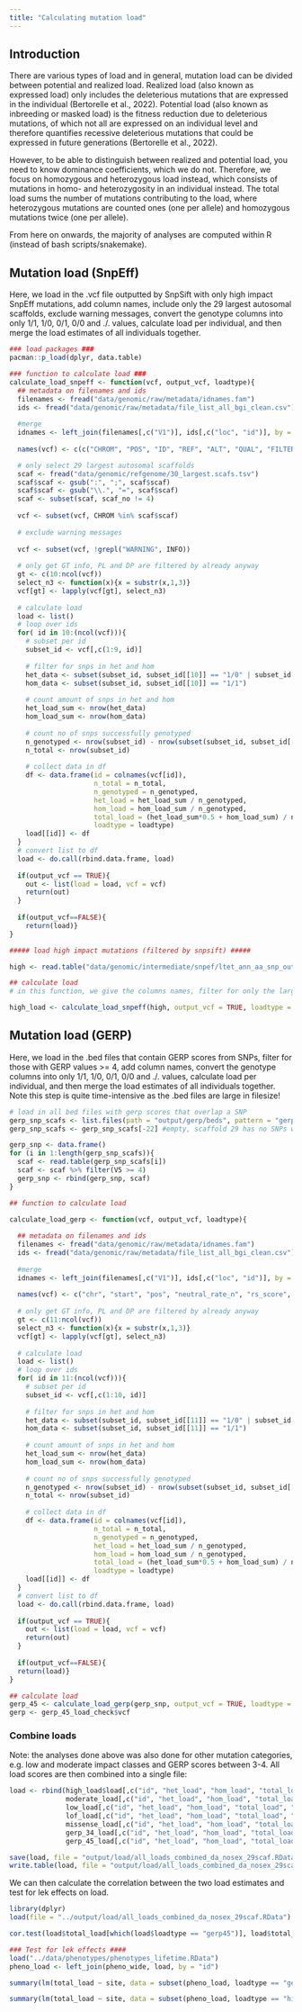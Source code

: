 ```yaml
---
title: "Calculating mutation load"
---
```


## Introduction

There are various types of load and in general, mutation load can be divided between potential and realized load. Realized load (also known as expressed load) only includes the deleterious mutations that are expressed in the individual (Bertorelle et al., 2022). Potential load (also known as inbreeding or masked load) is the fitness reduction due to deleterious mutations, of which not all are expressed on an individual level and therefore quantifies recessive deleterious mutations that could be expressed in future generations (Bertorelle et al., 2022).

However, to be able to distinguish between realized and potential load, you need to know dominance coefficients, which we do not. Therefore, we focus on homozygous and heterozygous load instead, which consists of mutations in homo- and heterozygosity in an individual instead. The total load sums the number of mutations contributing to the load, where heterozygous mutations are counted ones (one per allele) and homozygous mutations twice (one per allele).

From here on onwards, the majority of analyses are computed within R (instead of bash scripts/snakemake).

## Mutation load (SnpEff)

Here, we load in the .vcf file outputted by SnpSift with only high impact SnpEff mutations, add column names, include only the 29 largest autosomal scaffolds, exclude warning messages, convert the genotype columns into only 1/1, 1/0, 0/1, 0/0 and ./. values, calculate load per individual, and then merge the load estimates of all individuals together. 

```r
### load packages ###
pacman::p_load(dplyr, data.table)

### function to calculate load ###
calculate_load_snpeff <- function(vcf, output_vcf, loadtype){
  ## metadata on filenames and ids
  filenames <- fread("data/genomic/raw/metadata/idnames.fam")
  ids <- fread("data/genomic/raw/metadata/file_list_all_bgi_clean.csv")
  
  #merge
  idnames <- left_join(filenames[,c("V1")], ids[,c("loc", "id")], by = c("V1" = "loc"))
  
  names(vcf) <- c(c("CHROM", "POS", "ID", "REF", "ALT", "QUAL", "FILTER", "INFO","FORMAT"), idnames$id)#rename columns

  # only select 29 largest autosomal scaffolds
  scaf <- fread("data/genomic/refgenome/30_largest.scafs.tsv")
  scaf$scaf <- gsub(":", ";", scaf$scaf)
  scaf$scaf <- gsub("\\.", "=", scaf$scaf)
  scaf <- subset(scaf, scaf_no != 4)
  
  vcf <- subset(vcf, CHROM %in% scaf$scaf)
  
  # exclude warning messages
  
  vcf <- subset(vcf, !grepl("WARNING", INFO))
  
  # only get GT info, PL and DP are filtered by already anyway 
  gt <- c(10:ncol(vcf))
  select_n3 <- function(x){x = substr(x,1,3)}
  vcf[gt] <- lapply(vcf[gt], select_n3)
  
  # calculate load
  load <- list()
  # loop over ids
  for( id in 10:(ncol(vcf))){
    # subset per id
    subset_id <- vcf[,c(1:9, id)]
    
    # filter for snps in het and hom
    het_data <- subset(subset_id, subset_id[[10]] == "1/0" | subset_id[[10]] == "0/1")
    hom_data <- subset(subset_id, subset_id[[10]] == "1/1")
    
    # count amount of snps in het and hom
    het_load_sum <- nrow(het_data)
    hom_load_sum <- nrow(hom_data)
    
    # count no of snps successfully genotyped
    n_genotyped <- nrow(subset_id) - nrow(subset(subset_id, subset_id[[10]] == "./."))
    n_total <- nrow(subset_id)
    
    # collect data in df
    df <- data.frame(id = colnames(vcf[id]),
                     n_total = n_total,
                     n_genotyped = n_genotyped,
                     het_load = het_load_sum / n_genotyped,
                     hom_load = hom_load_sum / n_genotyped,
                     total_load = (het_load_sum*0.5 + hom_load_sum) / n_genotyped,
                     loadtype = loadtype)
    load[[id]] <- df
  }
  # convert list to df
  load <- do.call(rbind.data.frame, load)
  
  if(output_vcf == TRUE){
    out <- list(load = load, vcf = vcf)
    return(out)
  }
  
  if(output_vcf==FALSE){
    return(load)}
}

##### load high impact mutations (filtered by snpsift) #####

high <- read.table("data/genomic/intermediate/snpef/ltet_ann_aa_snp_output_HIGH.vcf.gz")

## calculate load 
# in this function, we give the columns names, filter for only the largest 29 autosomal scaffolds and exclude annotations with warning messages

high_load <- calculate_load_snpeff(high, output_vcf = TRUE, loadtype = "high")

```

## Mutation load (GERP)

Here, we load in the .bed files that contain GERP scores from SNPs, filter for those with GERP values >= 4, add column names, convert the genotype columns into only 1/1, 1/0, 0/1, 0/0 and ./. values, calculate load per individual, and then merge the load estimates of all individuals together. Note this step is quite time-intensive as the .bed files are large in filesize!

```r
# load in all bed files with gerp scores that overlap a SNP
gerp_snp_scafs <- list.files(path = "output/gerp/beds", pattern = "gerp_overlapSNP*", full.names = T)
gerp_snp_scafs <- gerp_snp_scafs[-22] #empty, scaffold 29 has no SNPs with gerp scores

gerp_snp <- data.frame()
for (i in 1:length(gerp_snp_scafs)){
  scaf <- read.table(gerp_snp_scafs[i])
  scaf <- scaf %>% filter(V5 >= 4)
  gerp_snp <- rbind(gerp_snp, scaf)
}

## function to calculate load

calculate_load_gerp <- function(vcf, output_vcf, loadtype){
  
  ## metadata on filenames and ids
  filenames <- fread("data/genomic/raw/metadata/idnames.fam")
  ids <- fread("data/genomic/raw/metadata/file_list_all_bgi_clean.csv")
  
  #merge
  idnames <- left_join(filenames[,c("V1")], ids[,c("loc", "id")], by = c("V1" = "loc"))
  
  names(vcf) <- c("chr", "start", "pos", "neutral_rate_n", "rs_score", "ancestral", "derived", "qual", "info","format", idnames$id) #rename columns
  
  # only get GT info, PL and DP are filtered by already anyway 
  gt <- c(11:ncol(vcf))
  select_n3 <- function(x){x = substr(x,1,3)}
  vcf[gt] <- lapply(vcf[gt], select_n3)
  
  # calculate load
  load <- list()
  # loop over ids
  for( id in 11:(ncol(vcf))){
    # subset per id
    subset_id <- vcf[,c(1:10, id)]
    
    # filter for snps in het and hom
    het_data <- subset(subset_id, subset_id[[11]] == "1/0" | subset_id[[11]] == "0/1")
    hom_data <- subset(subset_id, subset_id[[11]] == "1/1")
    
    # count amount of snps in het and hom
    het_load_sum <- nrow(het_data)
    hom_load_sum <- nrow(hom_data)
    
    # count no of snps successfully genotyped
    n_genotyped <- nrow(subset_id) - nrow(subset(subset_id, subset_id[[11]] == "./."))
    n_total <- nrow(subset_id)
    
    # collect data in df
    df <- data.frame(id = colnames(vcf[id]),
                     n_total = n_total,
                     n_genotyped = n_genotyped,
                     het_load = het_load_sum / n_genotyped,
                     hom_load = hom_load_sum / n_genotyped,
                     total_load = (het_load_sum*0.5 + hom_load_sum) / n_genotyped,
                     loadtype = loadtype)
    load[[id]] <- df
  }
  # convert list to df
  load <- do.call(rbind.data.frame, load)
  
  if(output_vcf == TRUE){
    out <- list(load = load, vcf = vcf)
    return(out)
  }
  
  if(output_vcf==FALSE){
  return(load)}
}

## calculate load
gerp_45 <- calculate_load_gerp(gerp_snp, output_vcf = TRUE, loadtype = "gerp45") 
gerp <- gerp_45_load_check$vcf
```

### Combine loads

Note: the analyses done above was also done for other mutation categories, e.g. low and moderate impact classes and GERP scores between 3-4. All load scores are then combined into a single file:

```r
load <- rbind(high_load$load[,c("id", "het_load", "hom_load", "total_load", "loadtype")] ,
              moderate_load[,c("id", "het_load", "hom_load", "total_load", "loadtype")], 
              low_load[,c("id", "het_load", "hom_load", "total_load", "loadtype")],
              lof_load[,c("id", "het_load", "hom_load", "total_load", "loadtype")],
              missense_load[,c("id", "het_load", "hom_load", "total_load", "loadtype")], 
              gerp_34_load[,c("id", "het_load", "hom_load", "total_load", "loadtype")], 
              gerp_45_load[,c("id", "het_load", "hom_load", "total_load", "loadtype")])

save(load, file = "output/load/all_loads_combined_da_nosex_29scaf.RData")
write.table(load, file = "output/load/all_loads_combined_da_nosex_29scaf.tsv", sep="\t", row.names = F)
```

We can then calculate the correlation between the two load estimates and test for lek effects on load.

```r
library(dplyr)
load(file = "../output/load/all_loads_combined_da_nosex_29scaf.RData")

cor.test(load$total_load[which(load$loadtype == "gerp45")], load$total_load[which(load$loadtype == "high")])

### Test for lek effects ####
load("../data/phenotypes/phenotypes_lifetime.RData")
pheno_load <- left_join(pheno_wide, load, by = "id")

summary(lm(total_load ~ site, data = subset(pheno_load, loadtype == "gerp45")))

summary(lm(total_load ~ site, data = subset(pheno_load, loadtype == "high")))
```


